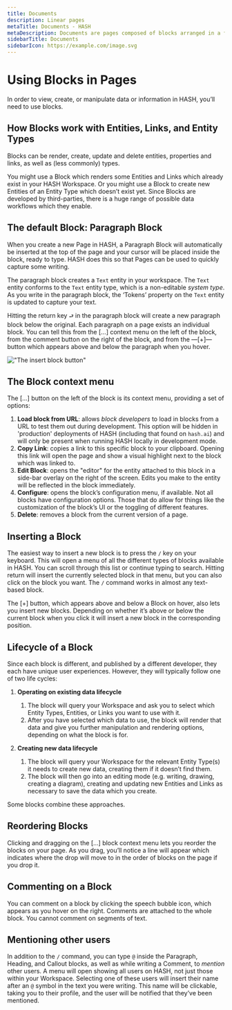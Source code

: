 ```yaml
---
title: Documents
description: Linear pages
metaTitle: Documents - HASH
metaDescription: Documents are pages composed of blocks arranged in a fixed, linear order. In English this is top-to-bottom and left-to-right, but in other languages this may vary.
sidebarTitle: Documents
sidebarIcon: https://example.com/image.svg
---
```


# Using Blocks in Pages

In order to view, create, or manipulate data or information in HASH, you’ll need to use blocks.

## How Blocks work with Entities, Links, and Entity Types<a id="#how-blocks-work-with-entities-links-and-entity-types" />

Blocks can be render, create, update and delete entities, properties and links, as well as (less commonly) types.

You might use a Block which renders some Entities and Links which already exist in your HASH Workspace. Or you might use a Block to create new Entities of an Entity Type which doesn’t exist yet. Since Blocks are developed by third-parties, there is a huge range of possible data workflows which they enable.

## The default Block: Paragraph Block<a id="#the-default-block-paragraph-block" />

When you create a new Page in HASH, a Paragraph Block will automatically be inserted at the top of the page and your cursor will be placed inside the block, ready to type. HASH does this so that Pages can be used to quickly capture some writing.

The paragraph block creates a `Text` entity in your workspace. The `Text` entity conforms to the `Text` entity type, which is a non-editable _system type_. As you write in the paragraph block, the ‘Tokens’ property on the `Text` entity is updated to capture your text.

Hitting the return key `⮐` in the paragraph block will create a new paragraph block below the original. Each paragraph on a page exists an individual block. You can tell this from the [...] context menu on the left of the block, from the comment button on the right of the block, and from the —[+]— button which appears above and below the paragraph when you hover.

!["The insert block button"](https://hash.ai/cdn-cgi/imagedelivery/EipKtqu98OotgfhvKf6Eew/d54cea75-8635-415c-ffa3-163990c6f200/public)

## The Block context menu

The [...] button on the left of the block is its context menu, providing a set of options:

1. **Load block from URL**: allows _block developers_ to load in blocks from a URL to test them out during development. This option will be hidden in 'production' deployments of HASH (including that found on `hash.ai`) and will only be present when running HASH locally in development mode.
1. **Copy Link**: copies a link to this specific block to your clipboard. Opening this link will open the page and show a visual highlight next to the block which was linked to.
1. **Edit Block**: opens the "editor" for the entity attached to this block in a side-bar overlay on the right of the screen. Edits you make to the entity will be reflected in the block immediately.
1. **Configure**: opens the block’s configuration menu, if available. Not all blocks have configuration options. Those that do allow for things like the customization of the block’s UI or the toggling of different features.
1. **Delete**: removes a block from the current version of a page.

## Inserting a Block

The easiest way to insert a new block is to press the `/` key on your keyboard. This will open a menu of all the different types of blocks available in HASH. You can scroll through this list or continue typing to search. Hitting return will insert the currently selected block in that menu, but you can also click on the block you want. The `/` command works in almost any text-based block.

The [+] button, which appears above and below a Block on hover, also lets you insert new blocks. Depending on whether it’s above or below the current block when you click it will insert a new block in the corresponding position.

## Lifecycle of a Block

Since each block is different, and published by a different developer, they each have unique user experiences. However, they will typically follow one of two life cycles:

1. **Operating on existing data lifecycle**

   1. The block will query your Workspace and ask you to select which Entity Types, Entities, or Links you want to use with it.
   1. After you have selected which data to use, the block will render that data and give you further manipulation and rendering options, depending on what the block is for.

1. **Creating new data lifecycle**

   1. The block will query your Workspace for the relevant Entity Type(s) it needs to create new data, creating them if it doesn’t find them.
   1. The block will then go into an editing mode (e.g. writing, drawing, creating a diagram), creating and updating new Entities and Links as necessary to save the data which you create.

Some blocks combine these approaches.

## Reordering Blocks<a id="#reordering-blocks" />

Clicking and dragging on the [...] block context menu lets you reorder the blocks on your page. As you drag, you’ll notice a line will appear which indicates where the drop will move to in the order of blocks on the page if you drop it.

## Commenting on a Block<a id="#commenting-on-a-block" />

You can comment on a block by clicking the speech bubble icon, which appears as you hover on the right. Comments are attached to the whole block. You cannot comment on segments of text.

## Mentioning other users<a id="#mentioning-other-users" />

In addition to the `/` command, you can type `@` inside the Paragraph, Heading, and Callout blocks, as well as while writing a Comment, to _mention_ other users. A menu will open showing all users on HASH, not just those within your Workspace. Selecting one of these users will insert their name after an `@` symbol in the text you were writing. This name will be clickable, taking you to their profile, and the user will be notified that they’ve been mentioned.
